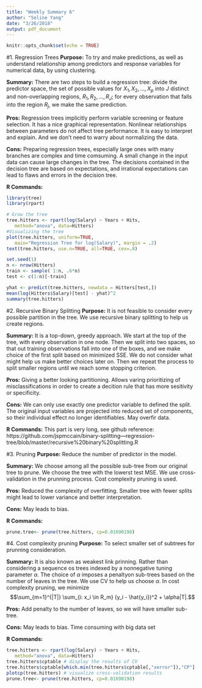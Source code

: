 ```yaml
---
title: "Weekly Summary 6"
author: "Seline Yang"
date: "3/26/2018"
output: pdf_document
---
```


```r
knitr::opts_chunk$set(echo = TRUE)
```


#1. Regression Trees
**Purpose:**  To try and make predictions, as well as understand relationship among predictors and response variables for numerical data, by using clustering. 

**Summary:**  There are two steps to build a regression tree: divide the predictor space, the set of possible values for $X_1, X_2,...,X_p$ into $J$ distinct and non-overlapping regions, $R_1, R_2,...,R_J$; for every observation that falls into the region $R_j$, we make the same prediction.  

**Pros:**  Regression trees implicitly perform variable screening or feature selection. It has a nice graphical representation. Nonlinear relationships between parameters do not affect tree performance. It is easy to interpret and explain. And we don't need to warry about normalizing the data. 

**Cons:**  Preparing regression trees, especially large ones with many branches are complex and time comsuming. A small change in the input data can cause large changes in the tree. The decisions contained in the decision tree are based on expectations, and irrational expectations can lead to flaws and errors in the decision tree. 

**R Commands:** 
```r
library(tree)
library(rpart)

# Grow the tree
tree.hitters <- rpart(log(Salary) ~ Years + Hits,
   method="anova", data=Hitters)
#Visualizing the tree
plot(tree.hitters, uniform=TRUE,
   main="Regression Tree for log(Salary)", margin = .2)
text(tree.hitters, use.n=TRUE, all=TRUE, cex=.8)

set.seed(1)
n <- nrow(Hitters)
train <- sample( 1:n, .6*n)
test <- c(1:n)[-train]

yhat <- predict(tree.hitters, newdata = Hitters[test,])
mean(log(Hitters$Salary)[test] - yhat)^2
summary(tree.hitters)
```


#2. Recursive Binary Splitting
**Purpose:**  It is not feasible to consider every possible partition in the tree. We use recursive binary splitting to help us create regions.

**Summary:** It is a top-down, greedy approach. We start at the top of the tree, with every observation in one node. Then we split into two spaces, so that out training observations fall into one of the boxes, and we make choice of the first split based on minimized SSE. We do not consider what might help us make better choices later on. Then we repeat the process to split smaller regions until we reach some stopping criterion.

**Pros:**  Giving a better looking partitioning.  Allows varing prioritizing of misclassifications in order to create a decition rule that has more sesitivity or specificity.

**Cons:**  We can only use exactly one predictor variable to defined the split. The original input variables are projected into reduced set of components, so their individual effect no longer identifiables. May overfir data.

**R Commands:**  This part is very long, see github reference:
https://github.com/jspmccain/binary-splitting---regression-tree/blob/master/recursive%20binary%20splitting.R


#3. Pruning
**Purpose:**  Reduce the number of predictor in the model. 

**Summary:**  We choose among all the possible sub-tree from our original tree to prune. We choose the tree with the lowerst test MSE. We use cross-validation in the prunning process. Cost complexity pruning is used. 

**Pros:** Reduced the complexity of overfitting. Smaller tree with fewer splits might lead to lower variance and better interpretation.  

**Cons:**  May leads to bias. 

**R Commands:**
```r
prune.tree<- prune(tree.hitters, cp=0.01690198)
```


#4. Cost complexity pruning
**Purpose:**  To select smaller set of subtrees for prunning consideration. 

**Summary:** It is also known as weakest link prinning. Rather than considering a sequence os trees indexed by a nonnegative tuning parameter $\alpha$. The choice of $\alpha$ imposes a penaltyon sub-trees based on the number of leaves in the tree. We use CV to help us choose $\alpha$. In cost complexity pruning, we minimize 
$$\sum_{m=1}^{|T|} \sum_{i: x_i \in R_m} (y_i - \hat{y_i})^2 + \alpha|T|.$$

**Pros:**  Add penalty to the number of leaves, so we will have smaller sub-tree. 

**Cons:**  May leads to bias. Time consuming with big data set 

**R Commands:** 
```r
tree.hitters <- rpart(log(Salary) ~ Years + Hits,
   method="anova", data=Hitters)
tree.hitters$cptable # display the results of CV
tree.hitters$cptable[which.min(tree.hitters$cptable[,"xerror"]),"CP"]
plotcp(tree.hitters) # visualize cross-validation results
prune.tree<- prune(tree.hitters, cp=0.01690198)
```


